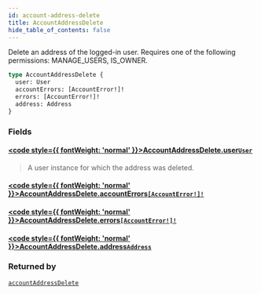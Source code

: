```yaml
---
id: account-address-delete
title: AccountAddressDelete
hide_table_of_contents: false
---
```








Delete an address of the logged-in user. Requires one of the following permissions: MANAGE_USERS, IS_OWNER.

```graphql
type AccountAddressDelete {
  user: User
  accountErrors: [AccountError!]!
  errors: [AccountError!]!
  address: Address
}
```


### Fields

#### [<code style={{ fontWeight: 'normal' }}>AccountAddressDelete.<b>user</b></code>](#)<Bullet />[`User`](../../../developer/api-reference/objects/user) <Badge class="secondary" text="object"/>
> A user instance for which the address was deleted.
> 

#### [<code style={{ fontWeight: 'normal' }}>AccountAddressDelete.<b>accountErrors</b></code>](#)<Bullet />[`[AccountError!]!`](../../../developer/api-reference/objects/account-error) <Badge class="secondary" text="non-null"/> <Badge class="secondary" text="object"/>
> 
> 

#### [<code style={{ fontWeight: 'normal' }}>AccountAddressDelete.<b>errors</b></code>](#)<Bullet />[`[AccountError!]!`](../../../developer/api-reference/objects/account-error) <Badge class="secondary" text="non-null"/> <Badge class="secondary" text="object"/>
> 
> 

#### [<code style={{ fontWeight: 'normal' }}>AccountAddressDelete.<b>address</b></code>](#)<Bullet />[`Address`](../../../developer/api-reference/objects/address) <Badge class="secondary" text="object"/>
> 
> 



### Returned by

[`accountAddressDelete`](../../../developer/api-reference/mutations/account-address-delete)  <Badge class="secondary" text="mutation"/>



